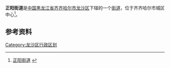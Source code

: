 {{中国乡级行政区
| 行政区全称 = 正阳街道
| 上级行政区 = [[黑龙江省|黑龙江省]][[齐齐哈尔市|齐齐哈尔市]][[龙沙区|龙沙区]]
| 行政区类别 = [[街道|街道]]
| LowerDivisions = 4个社区
| 行政区划代码 = 230202004
| 总面积 = 1.9平方公里
| 户籍人口 = 55342人
| 常住人口 = 
| 行政区划 = 
| 官方网站 =
| 邮政编码 =161000
| 毗邻行政区 =
}}

'''正阳街道'''是[[中国|中国]][[黑龙江省|黑龙江省]][[齐齐哈尔市|齐齐哈尔市]][[龙沙区|龙沙区]]下辖的一个[[街道|街道]]，位于齐齐哈尔市城区中心<ref>[http://www.chinaquhua.cn/heilongjiang/ 正阳街道] {{webarchive|url=https://web.archive.org/web/20110822123644/http://www.chinaquhua.cn/heilongjiang/ |date=2011-08-22 }}</ref>。

==参考资料==
{{reflist}}

{{齐齐哈尔市龙沙区行政区划}}

[[Category:龙沙区行政区划|Category:龙沙区行政区划]]